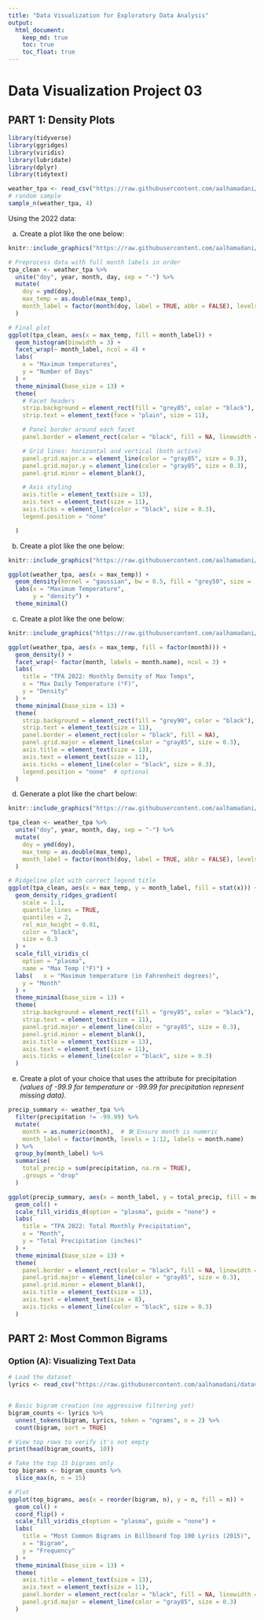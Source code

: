 ---
title: "Data Visualization for Exploratory Data Analysis"
output: 
  html_document:
    keep_md: true
    toc: true
    toc_float: true
---

# Data Visualization Project 03

## PART 1: Density Plots
```{r, message=FALSE, warning=FALSE}
library(tidyverse)
library(ggridges)
library(viridis)
library(lubridate)
library(dplyr)
library(tidytext)

weather_tpa <- read_csv("https://raw.githubusercontent.com/aalhamadani/datasets/master/tpa_weather_2022.csv")
# random sample 
sample_n(weather_tpa, 4)
```

Using the 2022 data: 

(a) Create a plot like the one below:

```{r, echo = FALSE, out.width="80%", fig.align='center'}
knitr::include_graphics("https://raw.githubusercontent.com/aalhamadani/dataviz_final_project/main/figures/tpa_max_temps_facet.png")
```
``` {r}
# Preprocess data with full month labels in order
tpa_clean <- weather_tpa %>%
  unite("doy", year, month, day, sep = "-") %>%
  mutate(
    doy = ymd(doy),
    max_temp = as.double(max_temp),
    month_label = factor(month(doy, label = TRUE, abbr = FALSE), levels = month.name)
  )

# Final plot
ggplot(tpa_clean, aes(x = max_temp, fill = month_label)) +
  geom_histogram(binwidth = 3) +
  facet_wrap(~ month_label, ncol = 4) +
  labs(
    x = "Maximum temperatures",
    y = "Number of Days"
  ) +
  theme_minimal(base_size = 13) +
  theme(
    # Facet headers
    strip.background = element_rect(fill = "grey85", color = "black"),
    strip.text = element_text(face = "plain", size = 11),

    # Panel border around each facet
    panel.border = element_rect(color = "black", fill = NA, linewidth = 0.5),

    # Grid lines: horizontal and vertical (both active)
    panel.grid.major.x = element_line(color = "gray85", size = 0.3),
    panel.grid.major.y = element_line(color = "gray85", size = 0.3),
    panel.grid.minor = element_blank(),

    # Axis styling
    axis.title = element_text(size = 13),
    axis.text = element_text(size = 11),
    axis.ticks = element_line(color = "black", size = 0.3),
    legend.position = "none"

  )

```
(b) Create a plot like the one below:

```{r, echo = FALSE, out.width="80%", fig.align='center'}
knitr::include_graphics("https://raw.githubusercontent.com/aalhamadani/dataviz_final_project/main/figures/tpa_max_temps_density.png")
```

``` {r}
ggplot(weather_tpa, aes(x = max_temp)) +
  geom_density(kernel = "gaussian", bw = 0.5, fill = "grey50", size = .8) +
  labs(x = "Maximum Temperature",
       y = "density") +
  theme_minimal()
```
(c) Create a plot like the one below:

```{r, echo = FALSE, out.width="80%", fig.align='center'}
knitr::include_graphics("https://raw.githubusercontent.com/aalhamadani/dataviz_final_project/main/figures/tpa_max_temps_density_facet.png")
```

``` {r}
ggplot(weather_tpa, aes(x = max_temp, fill = factor(month))) +
  geom_density() +
  facet_wrap(~ factor(month, labels = month.name), ncol = 3) +
  labs(
    title = "TPA 2022: Monthly Density of Max Temps",
    x = "Max Daily Temperature (°F)",
    y = "Density"
  ) +
  theme_minimal(base_size = 13) +
  theme(
    strip.background = element_rect(fill = "grey90", color = "black"),
    strip.text = element_text(size = 11),
    panel.border = element_rect(color = "black", fill = NA),
    panel.grid.major = element_line(color = "gray85", size = 0.3),
    axis.title = element_text(size = 13),
    axis.text = element_text(size = 11),
    axis.ticks = element_line(color = "black", size = 0.3),
    legend.position = "none"  # optional
  )
```

(d) Generate a plot like the chart below:


```{r, echo = FALSE, out.width="80%", fig.align='center'}
knitr::include_graphics("https://raw.githubusercontent.com/aalhamadani/dataviz_final_project/main/figures/tpa_max_temps_ridges_plasma.png")
```

``` {r}
tpa_clean <- weather_tpa %>%
  unite("doy", year, month, day, sep = "-") %>%
  mutate(
    doy = ymd(doy),
    max_temp = as.double(max_temp),
    month_label = factor(month(doy, label = TRUE, abbr = FALSE), levels = month.name)
  )

# Ridgeline plot with correct legend title
ggplot(tpa_clean, aes(x = max_temp, y = month_label, fill = stat(x))) +
  geom_density_ridges_gradient(
    scale = 1.1,
    quantile_lines = TRUE,
    quantiles = 2,
    rel_min_height = 0.01,
    color = "black",
    size = 0.3
  ) +
  scale_fill_viridis_c(
    option = "plasma",
    name = "Max Temp (°F)") +
  labs(   x = "Maximum temperature (in Fahrenheit degrees)",
    y = "Month"
  ) +
  theme_minimal(base_size = 13) +
  theme(
    strip.background = element_rect(fill = "grey85", color = "black"),
    strip.text = element_text(size = 11),
    panel.grid.major = element_line(color = "gray85", size = 0.3),
    panel.grid.minor = element_blank(),
    axis.title = element_text(size = 13),
    axis.text = element_text(size = 11),
    axis.ticks = element_line(color = "black", size = 0.3)
  )

```

(e) Create a plot of your choice that uses the attribute for precipitation _(values of -99.9 for temperature or -99.99 for precipitation represent missing data)_.

``` {r}

precip_summary <- weather_tpa %>%
  filter(precipitation != -99.99) %>%
  mutate(
    month = as.numeric(month),  # 🛠️ Ensure month is numeric
    month_label = factor(month, levels = 1:12, labels = month.name)
  ) %>%
  group_by(month_label) %>%
  summarise(
    total_precip = sum(precipitation, na.rm = TRUE),
    .groups = "drop"
  )

ggplot(precip_summary, aes(x = month_label, y = total_precip, fill = month_label)) +
  geom_col() +
  scale_fill_viridis_d(option = "plasma", guide = "none") +
  labs(
    title = "TPA 2022: Total Monthly Precipitation",
    x = "Month",
    y = "Total Precipitation (inches)"
  ) +
  theme_minimal(base_size = 13) +
  theme(
    panel.border = element_rect(color = "black", fill = NA, linewidth = 0.5),
    panel.grid.major = element_line(color = "gray85", size = 0.3),
    panel.grid.minor = element_blank(),
    axis.title = element_text(size = 13),
    axis.text = element_text(size = 8),
    axis.ticks = element_line(color = "black", size = 0.3)
  )


```

## PART 2: Most Common Bigrams

### Option (A): Visualizing Text Data

``` {r}
# Load the dataset
lyrics <- read_csv("https://raw.githubusercontent.com/aalhamadani/dataviz_final_project/main/data/BB_top100_2015.csv")


# Basic bigram creation (no aggressive filtering yet)
bigram_counts <- lyrics %>%
  unnest_tokens(bigram, Lyrics, token = "ngrams", n = 2) %>%
  count(bigram, sort = TRUE)

# View top rows to verify it's not empty
print(head(bigram_counts, 10))

# Take the top 15 bigrams only
top_bigrams <- bigram_counts %>%
  slice_max(n, n = 15)

# Plot
ggplot(top_bigrams, aes(x = reorder(bigram, n), y = n, fill = n)) +
  geom_col() +
  coord_flip() +
  scale_fill_viridis_c(option = "plasma", guide = "none") +
  labs(
    title = "Most Common Bigrams in Billboard Top 100 Lyrics (2015)",
    x = "Bigram",
    y = "Frequency"
  ) +
  theme_minimal(base_size = 13) +
  theme(
    axis.title = element_text(size = 13),
    axis.text = element_text(size = 11),
    panel.border = element_rect(color = "black", fill = NA, linewidth = 0.5),
    panel.grid.major = element_line(color = "gray85", size = 0.3)
  )


```


